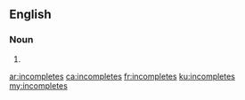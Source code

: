 ==English==

===Noun===
{{head|en|noun plural form}}

# {{plural of|incomplete|lang=en}}

[[ar:incompletes]]
[[ca:incompletes]]
[[fr:incompletes]]
[[ku:incompletes]]
[[my:incompletes]]